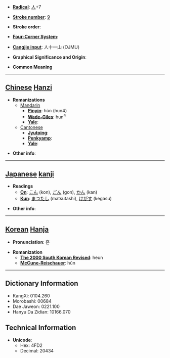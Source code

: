 * '''[[Wiktionary:Chinese radical index| Radical]]''': [[Wiktionary:Chinese radical index 人|人]]+7

* '''[[Wiktionary:Chinese total strokes index|Stroke number]]''': [[Wiktionary:Chinese total strokes index 9|9]]

* '''Stroke order''': 

* '''[[Wiktionary:Chinese four corner index|Four-Corner System]]''': 

* '''[[Wiktionary:Chinese Cangjie index|Cangjie input]]''': 人十一山 (OJMU)

* '''Graphical Significance and Origin''': 

* '''Common Meaning'''

----

== [[Chinese]] [[Hanzi]] ==

* '''Romanizations'''
** [[Mandarin]]
*** '''[[Pinyin]]''': hùn (hun4)
*** '''[[Wade-Giles]]''': hun<sup>4</sup>
*** '''[[Yale]]''': 
**[[Cantonese]]
***'''[[Jyutping]]''':
***'''[[Penkyamp]]''': 
***'''[[Yale]]''': 

* '''Other info''': 

----

== [[Japanese]] [[kanji]] ==

* '''Readings'''
** '''[[On]]''': [[こん]] (kon), [[ごん]] (gon), [[かん]] (kan)
** '''[[Kun]]''': [[まつたし]] (matsutashi), [[けがす]] (kegasu)

* '''Other info''':  

----

== [[Korean]] [[Hanja]] ==

* '''Pronunciation''': 흔

* '''Romanization'''
** '''[[The 2000 South Korean Revised Romanization|The 2000 South Korean Revised]]''': heun
** '''[[McCune-Reischauer]]''': hŭn

----

== Dictionary Information ==

* KangXi: 0104.260
* Morobashi: 00684
* Dae Jaweon: 0221.100
* Hanyu Da Zidian: 10166.070

== Technical Information ==

* '''Unicode''':
** Hex: 4FD2
** Decimal: 20434